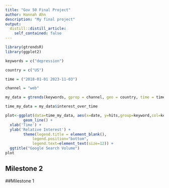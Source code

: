 ```yaml
---
title: "Gov 50 Final Project"
author: Hannah Ahn
description: "My final project"
output:
  distill::distill_article:
    self_contained: false
---
```

```r
library(gtrendsR)
library(ggplot2)

keywords = c("depression")

country = c("US")

time = ("2018-01-01 2023-11-03")

channel = "web"

my_data = gtrends(keywords, gprop = channel, geo = country, time = time)

time_my_data = my_data$interest_over_time

plot<-ggplot(data=time_my_data, aes(x=date, y=hits,group=keyword,col=keyword)) + 
        geom_line() + 
  xlab('Time') + 
  ylab('Relative Interest') + 
        theme(legend.title = element_blank(),
            legend.position="bottom",
            legend.text=element_text(size=12)) +
  ggtitle("Google Search Volume")
plot

```
## Milestone 2 

##Milestone 1

